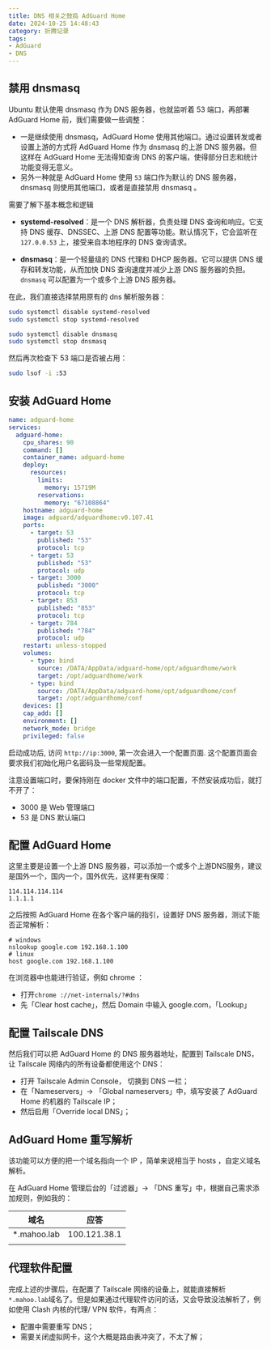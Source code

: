 ```yaml
---
title: DNS 相关之鼓捣 AdGuard Home 
date: 2024-10-25 14:48:43
category: 折腾记录
tags:
- AdGuard
- DNS
---
```


## 禁用 dnsmasq

Ubuntu 默认使用 dnsmasq 作为 DNS 服务器，也就监听着 53 端口，再部署 AdGuard Home 前，我们需要做一些调整：

- 一是继续使用 dnsmasq，AdGuard Home 使用其他端口。通过设置转发或者设置上游的方式将 AdGuard Home 作为 dnsmasq 的上游 DNS 服务器。但这样在 AdGuard Home 无法得知查询 DNS 的客户端，使得部分日志和统计功能变得无意义。
- 另外一种就是 AdGuard Home 使用 `53` 端口作为默认的 DNS 服务器，dnsmasq 则使用其他端口，或者是直接禁用 dnsmasq 。

需要了解下基本概念和逻辑

+ **systemd-resolved**：是一个 DNS 解析器，负责处理 DNS 查询和响应。它支持 DNS 缓存、DNSSEC、上游 DNS 配置等功能。默认情况下，它会监听在 `127.0.0.53` 上，接受来自本地程序的 DNS 查询请求。

+ **dnsmasq**：是一个轻量级的 DNS 代理和 DHCP 服务器。它可以提供 DNS 缓存和转发功能，从而加快 DNS 查询速度并减少上游 DNS 服务器的负担。`dnsmasq` 可以配置为一个或多个上游 DNS 服务器。

在此，我们直接选择禁用原有的 dns 解析服务器：

```bash
sudo systemctl disable systemd-resolved
sudo systemctl stop systemd-resolved

sudo systemctl disable dnsmasq
sudo systemctl stop dnsmasq
```

然后再次检查下 53 端口是否被占用：

```bash
sudo lsof -i :53
```

## 安装 AdGuard Home

```yaml
name: adguard-home
services:
  adguard-home:
    cpu_shares: 90
    command: []
    container_name: adguard-home
    deploy:
      resources:
        limits:
          memory: 15719M
        reservations:
          memory: "67108864"
    hostname: adguard-home
    image: adguard/adguardhome:v0.107.41
    ports:
      - target: 53
        published: "53"
        protocol: tcp
      - target: 53
        published: "53"
        protocol: udp
      - target: 3000
        published: "3000"
        protocol: tcp
      - target: 853
        published: "853"
        protocol: tcp
      - target: 784
        published: "784"
        protocol: udp
    restart: unless-stopped
    volumes:
      - type: bind
        source: /DATA/AppData/adguard-home/opt/adguardhome/work
        target: /opt/adguardhome/work
      - type: bind
        source: /DATA/AppData/adguard-home/opt/adguardhome/conf
        target: /opt/adguardhome/conf
    devices: []
    cap_add: []
    environment: []
    network_mode: bridge
    privileged: false
```

启动成功后, 访问 `http://ip:3000`, 第一次会进入一个配置页面. 这个配置页面会要求我们初始化用户名密码及一些常规配置。

注意设置端口时，要保持刚在 docker 文件中的端口配置，不然安装成功后，就打不开了：

- 3000 是 Web 管理端口
- 53 是 DNS 默认端口

## 配置 AdGuard Home

这里主要是设置一个上游 DNS 服务器，可以添加一个或多个上游DNS服务，建议是国外一个，国内一个，国外优先，这样更有保障：

```text
114.114.114.114
1.1.1.1
```

之后按照 AdGuard Home 在各个客户端的指引，设置好 DNS 服务器，测试下能否正常解析：

```shell
# windows
nslookup google.com 192.168.1.100
# linux
host google.com 192.168.1.100
```

在浏览器中也能进行验证，例如 chrome ：

+ 打开`chrome ://net-internals/?#dns`
+ 先「Clear host cache」，然后 Domain 中输入 google.com，「Lookup」

## 配置 Tailscale DNS

然后我们可以把 AdGuard Home 的 DNS 服务器地址，配置到 Tailscale DNS，让 Tailscale 网络内的所有设备都使用这个 DNS：

+ 打开 Tailscale Admin Console， 切换到 DNS 一栏；
+ 在「Nameservers」-> 「Global nameservers」中，填写安装了 AdGuard Home 的机器的 Tailscale IP；
+ 然后启用「Override local DNS」；

## AdGuard Home 重写解析

该功能可以方便的把一个域名指向一个 IP ，简单来说相当于 hosts ，自定义域名解析。

在 AdGuard Home 管理后台的「过滤器」-> 「DNS 重写」中，根据自己需求添加规则，例如我的：

| 域名        | 应答         |
| ----------- | ------------ |
| *.mahoo.lab | 100.121.38.1 |
|             |              |

## 

## 代理软件配置

完成上述的步骤后，在配置了 Tailscale 网络的设备上，就能直接解析 `*.mahoo.lab`域名了。但是如果通过代理软件访问的话，又会导致没法解析了，例如使用 Clash 内核的代理/ VPN 软件，有两点：

+ 配置中需要重写 DNS；
+ 需要关闭虚拟网卡，这个大概是路由表冲突了，不太了解；







